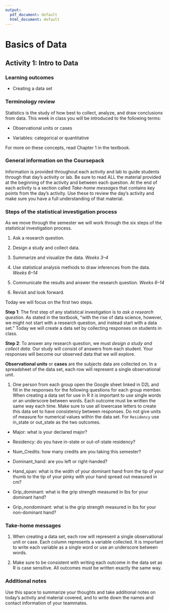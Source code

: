 ---
output:
  pdf_document: default
  html_document: default
---
# Basics of Data

## Activity 1:  Intro to Data

\setstretch{1}

### Learning outcomes

<!-- * Identify observational units, variables, and variable types in a statistical study. -->

<!-- * Identify biased sampling methods. -->

* Creating a data set

### Terminology review
Statistics is the study of how best to collect, analyze, and draw conclusions from data.  This week in class you will be introduced to the following terms:

* Observational units or cases

* Variables: categorical or quantitative 

For more on these concepts, read Chapter 1 in the textbook.

### General information on the Coursepack

Information is provided throughout each activity and lab to guide students through that day's activity or lab. Be sure to read ALL the material provided at the beginning of the activity and between each question. At the end of each activity is a section called *Take-home messages* that contains key points from the day's activity. Use these to review the day's activity and make sure you have a full understanding of that material.

<!-- ### General information on labs -->

<!-- On Friday of each week you will complete a lab. Questions are selected from each lab to be turned in on Gradescope.  The questions to be submitted on Gradescope are bolded in the lab.  As you work through the lab have the Gradescope lab assignment open so that you can answer those questions as you go.  Today's activity is Lab 1 in Gradescope for practice submitting as a group. -->

### Steps of the statistical investigation process 

As we move through the semester we will work through the six steps of the statistical investigation process.  

1. Ask a research question.

2. Design a study and collect data.

3. Summarize and visualize the data. *Weeks 3--4*

4. Use statistical analysis methods to draw inferences from the data. *Weeks 6--14*

5. Communicate the results and answer the research question. *Weeks 6--14*

6. Revisit and look forward.

Today we will focus on the first two steps.

**Step 1**: The first step of any statistical investigation is to *ask a research question*.  As stated in the textbook, "with the rise of data science, however, we might not start with a research question, and instead start with a data set."  Today we will create a data set by collecting responses on students in class.

**Step 2**: To answer any research question, we must *design a study and collect data*. Our study will consist of answers from each student.  Your responses will become our observed data that we will explore.  

**Observational units** or **cases** are the subjects data are collected on. In a spreadsheet of the data set, each row will represent a single observational unit.  

<!-- 1. What are the observational units or cases for today's study?  -->

<!-- \vspace{0.2in} -->

<!-- 2. How many students are in class today? This is the **sample size**. -->

<!-- \vspace{0.2in} -->

<!-- A **variable** is information collected or measured on each observational unit or case. Each column in a data set will represent a different variable. The rows in a data set represent the observational units.  -->

<!-- We will look at two types of variables: **quantitative** and **categorical** (see Figure \@ref(fig:types-of-variables)).  -->

<!-- Quantitative variables are numerical measurements that can be discrete (whole, non-negative numbers) or continuous (any value within an interval).  The number of pets one owns would be a discrete variable as you can not have a partial pet.  GPA would be a continuous variable ranging from 0 to 4.0.  -->

<!-- The outcome of a categorical variable is a group or category such as eye color, state of residency, class ranking, or whether or not a student lives on campus. Categorical variables with a natural ordering are considered ordinal variables while those without a natural ordering are considered nominal variables.  All categorical variables will be treated as nominal for analysis in this course.  -->

<!-- ```{r types-of-variables, fig.align = "center", out.width="50%", fig.cap="Types of variables."} -->
<!-- include_graphics("images/variables.png") -->
<!-- ``` -->

\newpage

1. One person from each group open the Google sheet linked in D2L and fill in the responses for the following questions for each group member.  When creating a data set for use in R it is important to use single words or an underscore between words.  Each outcome must be written the same way each time.  Make sure to use all lowercase letters to create this data set to have consistency between responses.  Do not give units of measure for numerical values within the data set.  For `Residency` use in_state or out_state as the two outcomes.

* Major: what is your declared major?

\vspace{0.2in}

* Residency: do you have in-state or out-of-state residency?

\vspace{0.2in}

* Num_Credits: how many credits are you taking this semester?

\vspace{0.2in}

* Dominant_hand: are you left or right-handed?

\vspace{0.2in}

* Hand_span:  what is the width of your dominant hand from the tip of your thumb to the tip of your pinky with your hand spread out measured in cm?

\vspace{0.2in}

* Grip_dominant: what is the grip strength measured in lbs for your dominant hand?

\vspace{0.2in}

* Grip_nondominant: what is the grip strength measured in lbs for your non-dominant hand?

\vspace{0.2in}

<!-- 4. The header for each column describes each variable measured on the observational unit. When writing a variable we need to specify what we are measuring.  For example, the column header `Residency` in our data set represents the variable *whether a student has in-state or out-of-state residency* not *what state a student is from*.  For each column of data, fill in the following table to write out the variable we are collecting on each observational unit in this study and the type of each variable. -->

<!-- \begin{center} -->
<!-- \begin{tabular}{|l|p{2.5in}|p{1.5in}|} \hline -->
<!-- Column & Variable & Type of Variable  \\ \hline -->
<!-- Major & & \\  -->
<!-- & & \\ \hline -->
<!-- Residency & & \\  -->
<!-- & & \\ \hline -->
<!-- Forearm Length & & \\  -->
<!-- & & \\ \hline -->
<!-- Num Credits & & \\  -->
<!-- & & \\ \hline -->
<!-- \end{tabular} -->
<!-- \end{center} -->

<!-- 5. Review the completed data set with your table.  Remember that when creating a data set for use in R it is important to use single words or an underscore between words.  Each outcome must be written the same way each time to have consistency between responses.  Do not give units of measure for numerical values.  Write down some issues found with the created class data set. -->

### Take-home messages

<!-- 1. There are two types of variables: categorical (groups) and quantitative (numerical measures). -->


1. When creating a data set, each row will represent a single observational unit or case. Each column represents a variable collected. It is important to write each variable as a single word or use an underscore between words.

2. Make sure to be consistent with writing each outcome in the data set as R is case sensitive.  All outcomes must be written exactly the same way.

### Additional notes

Use this space to summarize your thoughts and take additional notes on today's activity and material covered, and to write down the names and contact information of your teammates.

\newpage
